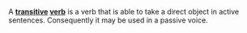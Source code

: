 A '''[[transitive]] [[verb]]''' is a verb that is able to take a direct object in active sentences. Consequently it may be used in a passive voice.